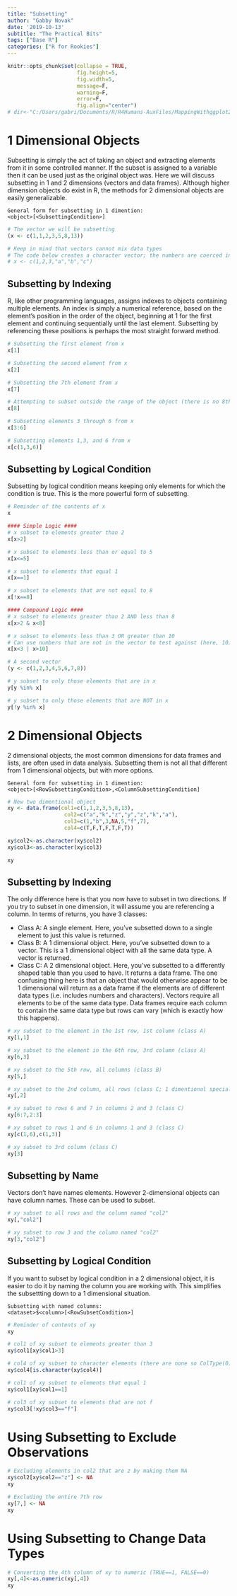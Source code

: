 ```yaml
---
title: "Subsetting"
author: "Gabby Novak"
date: '2019-10-13'
subtitle: "The Practical Bits"
tags: ["Base R"]
categories: ["R for Rookies"]
---
```


```r
knitr::opts_chunk$set(collapse = TRUE, 
                      fig.height=5, 
                      fig.width=5,
                      message=F,
                      warning=F,
                      error=F,
                      fig.align="center")
# dir<-"C:/Users/gabri/Documents/R/R4Humans-AuxFiles/MappingWithggplot2"
```

# 1 Dimensional Objects

Subsetting is simply the act of taking an object and extracting elements from it in some controlled manner. If the subset is assigned to a variable then it can be used just as the original object was. Here we will discuss subsetting in 1 and 2 dimensions (vectors and data frames). Although higher dimension objects do exist in R, the methods for 2 dimensional objects are easily generalizable.

```
General form for subsetting in 1 dimention:
<object>[<SubsettingCondition>]
```

```r
# The vector we will be subsetting
(x <- c(1,1,2,3,5,8,13))

# Keep in mind that vectors cannot mix data types
# The code below creates a character vector; the numbers are coerced into characters
# x <- c(1,2,3,"a","b","c")
```

## Subsetting by Indexing

R, like other programming languages, assigns indexes to objects containing multiple elements. An index is simply a numerical reference, based on the element's position in the order of the object, beginning at 1 for the first element and continuing sequentially until the last element. Subsetting by referencing these positions is perhaps the most straight forward method.

```r
# Subsetting the first element from x
x[1]

# Subsetting the second element from x
x[2]

# Subsetting the 7th element from x
x[7]

# Attempting to subset outside the range of the object (there is no 8th element in x) returns NA
x[8]

# Subsetting elements 3 through 6 from x
x[3:6]

# Subsetting elements 1,3, and 6 from x
x[c(1,3,6)]
```

## Subsetting by Logical Condition

Subsetting by logical condition means keeping only elements for which the condition is true. This is the more powerful form of subsetting. 

```r
# Reminder of the contents of x
x

#### Simple Logic ####
# x subset to elements greater than 2
x[x>2]

# x subset to elements less than or equal to 5
x[x<=5]

# x subset to elements that equal 1
x[x==1]

# x subset to elements that are not equal to 8
x[!x==8]

#### Compound Logic ####
# x subset to elements greater than 2 AND less than 8
x[x>2 & x<8]

# x subset to elements less than 3 OR greater than 10
# Can use numbers that are not in the vector to test against (here, 10)
x[x<3 | x>10]

# A second vector
(y <- c(1,2,3,4,5,6,7,8))

# y subset to only those elements that are in x
y[y %in% x]

# y subset to only those elements that are NOT in x
y[!y %in% x]
```

# 2 Dimensional Objects

2 dimensional objects, the most common dimensions for data frames and lists, are often used in data analysis. Subsetting them is not all that different from 1 dimensional objects, but with more options.

```
General form for subsetting in 1 dimention:
<object>[<RowSubsettingCondition>,<ColumnSubsettingCondition]
```

```r
# New two dimentional object
xy <- data.frame(col1=c(1,1,2,3,5,8,13),
                  col2=c("a","k","z","y","z","k","a"),
                  col3=c(1,"b",3,NA,5,"f",7),
                  col4=c(T,F,T,F,T,F,T))
```
```r
xy$col2<-as.character(xy$col2)
xy$col3<-as.character(xy$col3)
```

```r
xy
```

## Subsetting by Indexing

The only difference here is that you now have to subset in two directions. If you try to subset in one dimension, it will assume you are referencing a column. In terms of returns, you have 3 classes:

- Class A: A single element. Here, you've subsetted down to a single element to just this value is returned.
- Class B: A 1 dimensional object. Here, you've subsetted down to a vector. This is a 1 dimensional object with all the same data type. A vector is returned.
- Class C: A 2 dimensional object. Here, you've subsetted to a differently shaped table than you used to have. It returns a data frame. The one confusing thing here is that an object that would otherwise appear to be 1 dimensional will return as a data frame if the elements are of different data types (i.e. includes numbers and characters). Vectors require all elements to be of the same data type. Data frames require each column to contain the same data type but rows can vary (which is exactly how this happens).

```r
# xy subset to the element in the 1st row, 1st column (class A)
xy[1,1]

# xy subset to the element in the 6th row, 3rd column (class A)
xy[6,3]

# xy subset to the 5th row, all columns (class B)
xy[5,]

# xy subset to the 2nd column, all rows (class C; 1 dimentional special case)
xy[,2]

# xy subset to rows 6 and 7 in columns 2 and 3 (class C)
xy[6:7,2:3]

# xy subset to rows 1 and 6 in columns 1 and 3 (class C)
xy[c(1,6),c(1,3)]

# xy subset to 3rd column (class C)
xy[3]
```

## Subsetting by Name

Vectors don't have names elements. However 2-dimensional objects can have column names. These can be used to subset.

```r
# xy subset to all rows and the column named "col2"
xy[,"col2"]

# xy subset to row 3 and the column named "col2"
xy[3,"col2"]
```

## Subsetting by Logical Condition

If you want to subset by logical condition in a 2 dimensional object, it is easier to do it by naming the column you are working with. This simplifies the subsettting down to a 1 dimensional situation. 

```
Subsetting with named columns:
<dataset>$<column>[<RowSubsetCondition>]
```

```r
# Reminder of contents of xy
xy

# col1 of xy subset to elements greater than 3
xy$col1[xy$col1>3]

# col4 of xy subset to character elements (there are none so ColType(0) is returned)
xy$col4[is.character(xy$col4)]

# col1 of xy subset to elements that equal 1
xy$col1[xy$col1==1]

# col3 of xy subset to elements that are not f
xy$col3[!xy$col3=="f"]

```

# Using Subsetting to Exclude Observations

```r
# Excluding elements in col2 that are z by making them NA
xy$col2[xy$col2=="z"] <- NA
xy

# Excluding the entire 7th row
xy[7,] <- NA
xy
```

# Using Subsetting to Change Data Types

```r
# Converting the 4th column of xy to numeric (TRUE==1, FALSE==0)
xy[,4]<-as.numeric(xy[,4])
xy
```

